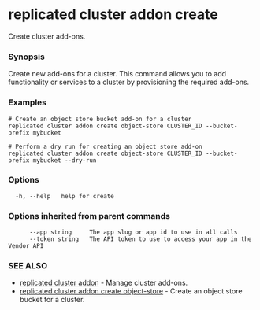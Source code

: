 # replicated cluster addon create

Create cluster add-ons.

### Synopsis

Create new add-ons for a cluster. This command allows you to add functionality or services to a cluster by provisioning the required add-ons.

### Examples

```
# Create an object store bucket add-on for a cluster
replicated cluster addon create object-store CLUSTER_ID --bucket-prefix mybucket

# Perform a dry run for creating an object store add-on
replicated cluster addon create object-store CLUSTER_ID --bucket-prefix mybucket --dry-run
```

### Options

```
  -h, --help   help for create
```

### Options inherited from parent commands

```
      --app string     The app slug or app id to use in all calls
      --token string   The API token to use to access your app in the Vendor API
```

### SEE ALSO

* [replicated cluster addon](replicated-cli-cluster-addon)	 - Manage cluster add-ons.
* [replicated cluster addon create object-store](replicated-cli-cluster-addon-create-object-store)	 - Create an object store bucket for a cluster.

